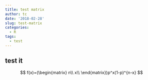 ```yaml
---
title: test matrix
author: tc
date: '2018-02-28'
slug: test-matrix
categories:
  - R
tags:
  - test
---
```


## test it

$$
f(x)=(\begin{matrix}
n\\
x\\
\end{matrix})p^x(1-p)^{n-x}
$$